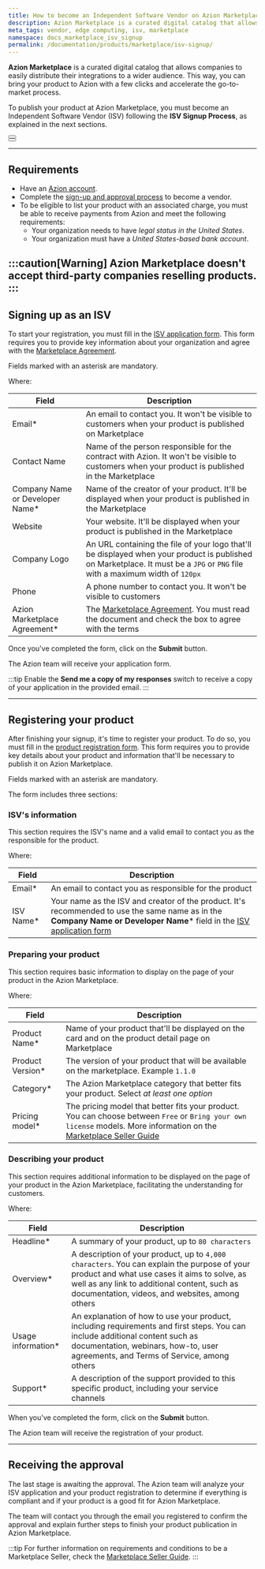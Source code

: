 ```yaml
---
title: How to become an Independent Software Vendor on Azion Marketplace
description: Azion Marketplace is a curated digital catalog that allows companies to easily distribute their integrations to a wider audience.
meta_tags: vendor, edge computing, isv, marketplace
namespace: docs_marketplace_isv_signup
permalink: /documentation/products/marketplace/isv-signup/
---
```


**Azion Marketplace** is a curated digital catalog that allows companies to easily distribute their integrations to a wider audience. This way, you can bring your product to Azion with a few clicks and accelerate the go-to-market process.

To publish your product at Azion Marketplace, you must become an Independent Software Vendor (ISV) following the **ISV Signup Process**, as explained in the next sections.

<Button href="/en/documentation/products/marketplace/" text="Go to Azion Marketplace reference" variant="secondary"> 

</Button>
<br/>
<Button href="/en/documentation/products/marketplace/marketplace-seller-guide/" text="Marketplace Seller Guide" variant="secondary"> 

</Button>

---

## Requirements

- Have an [Azion account](/en/documentation/products/accounts/creating-account/).
- Complete the [sign-up and approval process](#signing-up-as-an-isv-on-azion-marketplace) to become a vendor.
- To be eligible to list your product with an associated charge, you must be able to receive payments from Azion and meet the following requirements:
  - Your organization needs to have *legal status in the United States*.
  - Your organization must have a *United States-based bank account*.

:::caution[Warning]
Azion Marketplace doesn't accept third-party companies reselling products.
:::
---

## Signing up as an ISV

To start your registration, you must fill in the [ISV application form](https://docs.google.com/forms/d/e/1FAIpQLScrOc_FyjVC11VFbVgDjuh6THh2jJs0-I8vduW0nZSCDGEPIg/viewform). This form requires you to provide key information about your organization and agree with the [Marketplace Agreement](/en/documentation/agreements/marketplace/marketplace-agreement/).

Fields marked with an asterisk are mandatory.

Where:

| Field | Description |
| --- | --- |
| Email* | An email to contact you. It won't be visible to customers when your product is published on Marketplace |
| Contact Name | Name of the person responsible for the contract with Azion. It won't be visible to customers when your product is published in the Marketplace |
| Company Name or Developer Name* | Name of the creator of your product. It'll be displayed when your product is published in the Marketplace |
| Website | Your website. It'll be displayed when your product is published in the Marketplace |
| Company Logo | An URL containing the file of your logo that'll be displayed when your product is published on Marketplace. It must be a `JPG` or `PNG` file with a maximum width of `120px` |
| Phone | A phone number to contact you. It won't be visible to customers |
| Azion Marketplace Agreement* | The [Marketplace Agreement](/en/documentation/agreements/marketplace/marketplace-agreement/). You must read the document and check the box to agree with the terms |

Once you've completed the form, click on the **Submit** button.

The Azion team will receive your application form.

:::tip
Enable the **Send me a copy of my responses** switch to receive a copy of your application in the provided email.
:::

---

## Registering your product

After finishing your signup, it's time to register your product. To do so, you must fill in the [product registration form](https://docs.google.com/forms/d/e/1FAIpQLSeoTbF2Qifr7qqHjoaxv9ujFB1Ak4xg6wqV0WfZfpBrpkQ12A/viewform). This form requires you to provide key details about your product and information that'll be necessary to publish it on Azion Marketplace.

Fields marked with an asterisk are mandatory.

The form includes three sections:

### ISV's information

This section requires the ISV's name and a valid email to contact you as the responsible for the product.

Where:

| **Field** | **Description** |
| --- | --- |
| Email* | An email to contact you as responsible for the product |
| ISV Name* | Your name as the ISV and creator of the product. It's recommended to use the same name as in the **Company Name or Developer Name*** field in the [ISV application form](#signing-up-as-an-isv-on-azion-marketplace) |

### Preparing your product

This section requires basic information to display on the page of your product in the Azion Marketplace.

Where:

| **Field** | **Description** |
| --- | --- |
| Product Name* | Name of your product that'll be displayed on the card and on the product detail page on Marketplace |
| Product Version* | The version of your product that will be available on the marketplace. Example `1.1.0` |
| Category* | The Azion Marketplace category that better fits your product. Select *at least one option* |
| Pricing model* | The pricing model that better fits your product. You can choose between `Free` or `Bring your own license` models. More information on the [Marketplace Seller Guide](https://www.azion.com/en/documentation/products/marketplace/marketplace-seller-guide/) |

### Describing your product

This section requires additional information to be displayed on the page of your product in the Azion Marketplace, facilitating the understanding for customers.

Where:

| **Field** | **Description** |
| --- | --- |
| Headline* | A summary of your product, up to `80 characters` |
| Overview* | A description of your product, up to `4,000 characters`. You can explain the purpose of your product and what use cases it aims to solve, as well as any link to additional content, such as documentation, videos, and websites, among others |
| Usage information* | An explanation of how to use your product, including requirements and first steps. You can include additional content such as documentation, webinars, how-to, user agreements, and Terms of Service, among others |
| Support* | A description of the support provided to this specific product, including your service channels |

When you've completed the form, click on the **Submit** button.

The Azion team will receive the registration of your product.

---

## Receiving the approval

The last stage is awaiting the approval. The Azion team will analyze your ISV application and your product registration to determine if everything is compliant and if your product is a good fit for Azion Marketplace.

The team will contact you through the email you registered to confirm the approval and explain further steps to finish your product publication in Azion Marketplace.

:::tip
For further information on requirements and conditions to be a Marketplace Seller, check the [Marketplace Seller Guide](https://www.azion.com/en/documentation/products/marketplace/marketplace-seller-guide/).
:::
